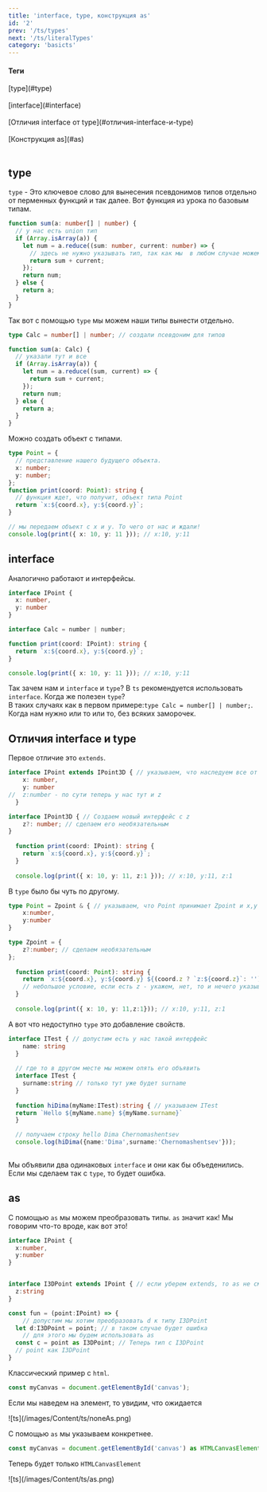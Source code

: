 ```yaml
---
title: 'interface, type, конструкция as'
id: '2'
prev: '/ts/types'
next: '/ts/literalTypes'
category: 'basicts'
---
```


<div className='mdHead'>

#### Теги

<div className = 'tag_ts'>[type](#type)</div>  <br/>
<div className = 'tag_ts'>[interface](#interface)</div>  <br/>
<div className = 'tag_ts'>[Отличия interface от type](#отличия-interface-и-type)</div>  <br/>
<div className = 'tag_ts'>[Конструкция as](#as)</div>  <br/>


</div>



## type ##

`type` - Это ключевое слово для вынесения псевдонимов типов отдельно от перменных функций и так далее. Вот функция из урока по базовым типам.

```ts
function sum(a: number[] | number) {
  // у нас есть union тип
  if (Array.isArray(a)) {
    let num = a.reduce((sum: number, current: number) => {
      // здесь не нужно указывать тип, так как мы  в любом случае можем получить только number
      return sum + current;
    });
    return num;
  } else {
    return a;
  }
}
```

Так вот с помощью `type` мы можем наши типы вынести отдельно.

```ts
type Calc = number[] | number; // создали псевдоним для типов

function sum(a: Calc) {
  // указали тут и все
  if (Array.isArray(a)) {
    let num = a.reduce((sum, current) => {
      return sum + current;
    });
    return num;
  } else {
    return a;
  }
}
```

Можно создать объект с типами.

```ts
type Point = {
  // представление нашего будущего объекта.
  x: number;
  y: number;
};
function print(coord: Point): string {
  // функция ждет, что получит, объект типа Point
  return `x:${coord.x}, y:${coord.y}`;
}

// мы передаем объект с x и y. То чего от нас и ждали!
console.log(print({ x: 10, y: 11 })); // x:10, y:11
```

## interface ##
Аналогично работают и интерфейсы.
```ts
interface IPoint {
  x: number,
  y: number
}

interface Calc = number | number;

function print(coord: IPoint): string {
  return `x:${coord.x}, y:${coord.y}`;
}

console.log(print({ x: 10, y: 11 })); // x:10, y:11
```
Так зачем нам и `interface` и `type`?
В `ts` рекомендуется использовать `interface`.
Когда же полезен `type`?<br/>
В таких случаях как в первом примере:`type Calc = number[] | number;`. Когда нам нужно или то или то, без всяких заморочек.
## Отличия interface и type ##
Первое отличие это `extends`.
```ts
interface IPoint extends IPoint3D { // указываем, что наследуем все от IPoint3D
    x: number,
    y: number
//  z:number - по сути теперь у нас тут и z
  }

interface IPoint3D { // Создаем новый интерфейс с z
    z?: number; // сделаем его необязательным
}
  
  function print(coord: IPoint): string { 
    return `x:${coord.x}, y:${coord.y}`;
  }
  
  console.log(print({ x: 10, y: 11, z:1 })); // x:10, y:11, z:1
```
В `type` было бы чуть по другому.
```ts
type Point = Zpoint & { // указываем, что Point принимает Zpoint и x,y используем &
    x:number,
    y:number
}

type Zpoint = {
    z?:number; // сделаем необязательным
};
  
  function print(coord: Point): string { 
    return `x:${coord.x}, y:${coord.y} ${(coord.z ? `z:${coord.z}`: '')}`; 
    // небольшое условие, если есть z - укажем, нет, то и нечего указывать.
  }
  
  console.log(print({ x: 10, y: 11,z:1})); // x:10, y:11, z:1

```
А вот что недоступно `type` это добавление свойств.
```ts
interface ITest { // допустим есть у нас такой интерфейс
    name: string
  }
  
  // где то в другом месте мы можем опять его объявить
  interface ITest { 
    surname:string // только тут уже будет surname
  }
  
  function hiDima(myName:ITest):string { // указываем ITest
  return `Hello ${myName.name} ${myName.surname}`
  }

  // получаем строку hello Dima Chernomashentsev
  console.log(hiDima({name:'Dima',surname:'Chernomashentsev'}));
  
```
Мы объявили два одинаковых `interface` и они как бы объеденились. Если мы сделаем так с `type`, то будет ошибка.
## as ##
С помощью `as` мы можем преобразовать типы. `as` значит как! Мы говорим что-то вроде, как вот это!
```ts
interface IPoint {
  x:number,
  y:number
}


interface I3DPoint extends IPoint { // если уберем extends, то as не сможем использовать
  z:string
}

const fun = (point:IPoint) => {
    // допустим мы хотим преобразовать d к типу I3DPoint
  let d:I3DPoint = point; // в таком случае будет ошибка
    // для этого мы будем использовать as
  const c = point as I3DPoint; // Теперь тип c I3DPoint
  // point как I3DPoint
}
```
Классический пример с `html`.
```ts
const myCanvas = document.getElementById('canvas'); 
```
Если мы наведем на элемент, то увидим, что ожидается<br/>

<div className='container-img'> <span className="img"> ![ts](/images/Content/ts/noneAs.png) </span></div>

С помощью `as` мы указываем конкретнее.
```ts
const myCanvas = document.getElementById('canvas') as HTMLCanvasElement; 
```
Теперь будет только `HTMLCanvasElement`<br/>

<div className='container-img'> <span className="img"> ![ts](/images/Content/ts/as.png) </span></div>
